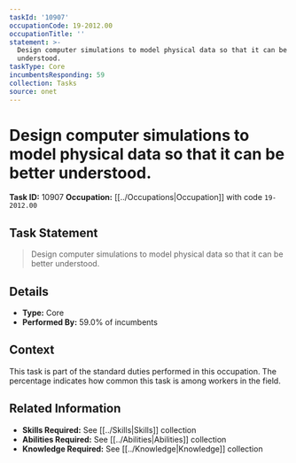 ```yaml
---
taskId: '10907'
occupationCode: 19-2012.00
occupationTitle: ''
statement: >-
  Design computer simulations to model physical data so that it can be better
  understood.
taskType: Core
incumbentsResponding: 59
collection: Tasks
source: onet
---
```

# Design computer simulations to model physical data so that it can be better understood.

**Task ID:** 10907
**Occupation:** [[../Occupations|Occupation]] with code `19-2012.00`

## Task Statement

> Design computer simulations to model physical data so that it can be better understood.

## Details

- **Type:** Core
- **Performed By:** 59.0% of incumbents

## Context

This task is part of the standard duties performed in this occupation. The percentage indicates how common this task is among workers in the field.

## Related Information

- **Skills Required:** See [[../Skills|Skills]] collection
- **Abilities Required:** See [[../Abilities|Abilities]] collection
- **Knowledge Required:** See [[../Knowledge|Knowledge]] collection

